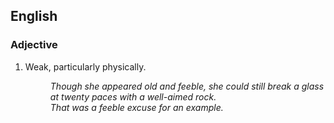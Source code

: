 ==English==

===Adjective===
# Weak, particularly physically.
#: ''Though she appeared old and feeble, she could still break a glass at twenty paces with a well-aimed rock.''
#: ''That was a feeble excuse for an example.''